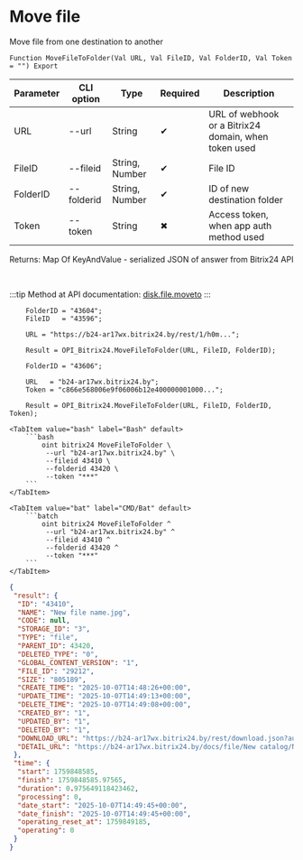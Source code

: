 ﻿---
sidebar_position: 9
description: Move file and other functions to work with Bitrix24 in the Open Integration Package, a free open-source integration library for 1C:Enterprise 8, OneScript and CLI
keywords: [1C, 1С, 1С:Enterprise, 1С:Enterprise 8.3, API, Integration, Services, Exchange, OneScript, CLI, Bitrix24]
---


# Move file
 Move file from one destination to another



`Function MoveFileToFolder(Val URL, Val FileID, Val FolderID, Val Token = "") Export`

  | Parameter | CLI option | Type | Required | Description |
  |-|-|-|-|-|
  | URL | --url | String | &#x2714; | URL of webhook or a Bitrix24 domain, when token used |
  | FileID | --fileid | String, Number | &#x2714; | File ID |
  | FolderID | --folderid | String, Number | &#x2714; | ID of new destination folder |
  | Token | --token | String | &#x2716; | Access token, when app auth method used |

  
  Returns:  Map Of KeyAndValue - serialized JSON of answer from Bitrix24 API

<br/>

:::tip
Method at API documentation: [disk.file.moveto](https://dev.1c-bitrix.ru/rest_help/disk/file/disk_file_moveto.php)
:::
<br/>


```bsl title="1C:Enterprise/OneScript code example"
    FolderID = "43604";
    FileID   = "43596";

    URL = "https://b24-ar17wx.bitrix24.by/rest/1/h0m...";

    Result = OPI_Bitrix24.MoveFileToFolder(URL, FileID, FolderID);

    FolderID = "43606";

    URL   = "b24-ar17wx.bitrix24.by";
    Token = "c866e568006e9f06006b12e400000001000...";

    Result = OPI_Bitrix24.MoveFileToFolder(URL, FileID, FolderID, Token);
```
 

 <Tabs>
  
    <TabItem value="bash" label="Bash" default>
        ```bash
            oint bitrix24 MoveFileToFolder \
             --url "b24-ar17wx.bitrix24.by" \
             --fileid 43410 \
             --folderid 43420 \
             --token "***"
        ```
    </TabItem>
  
    <TabItem value="bat" label="CMD/Bat" default>
        ```batch
            oint bitrix24 MoveFileToFolder ^
             --url "b24-ar17wx.bitrix24.by" ^
             --fileid 43410 ^
             --folderid 43420 ^
             --token "***"
        ```
    </TabItem>
</Tabs>


```json title="Result"
{
 "result": {
  "ID": "43410",
  "NAME": "New file name.jpg",
  "CODE": null,
  "STORAGE_ID": "3",
  "TYPE": "file",
  "PARENT_ID": 43420,
  "DELETED_TYPE": "0",
  "GLOBAL_CONTENT_VERSION": "1",
  "FILE_ID": "29212",
  "SIZE": "805189",
  "CREATE_TIME": "2025-10-07T14:48:26+00:00",
  "UPDATE_TIME": "2025-10-07T14:49:13+00:00",
  "DELETE_TIME": "2025-10-07T14:49:08+00:00",
  "CREATED_BY": "1",
  "UPDATED_BY": "1",
  "DELETED_BY": "1",
  "DOWNLOAD_URL": "https://b24-ar17wx.bitrix24.by/rest/download.json?auth=0d35e568006e9f06006b12e400000001000007c64edc3ff8cf376c3447f3b8be057a33&token=disk%7CaWQ9NDM0MTAmXz02aDFydU45MlJKQzN5M1BWVWlvN2JWUEJGQ3lOM0U0cA%3D%3D%7CImRvd25sb2FkfGRpc2t8YVdROU5ETTBNVEFtWHowMmFERnlkVTQ1TWxKS1F6TjVNMUJXVldsdk4ySldVRUpHUTNsT00wVTBjQT09fDBkMzVlNTY4MDA2ZTlmMDYwMDZiMTJlNDAwMDAwMDAxMDAwMDA3YzY0ZWRjM2ZmOGNmMzc2YzM0NDdmM2I4YmUwNTdhMzMi.Z9kRDZr0escMowkRGvob0Raaqntxlt%2BMcN3pb43LR%2FA%3D",
  "DETAIL_URL": "https://b24-ar17wx.bitrix24.by/docs/file/New catalog/New subfolder/New file name.jpg"
 },
 "time": {
  "start": 1759848585,
  "finish": 1759848585.97565,
  "duration": 0.975649118423462,
  "processing": 0,
  "date_start": "2025-10-07T14:49:45+00:00",
  "date_finish": "2025-10-07T14:49:45+00:00",
  "operating_reset_at": 1759849185,
  "operating": 0
 }
}
```
